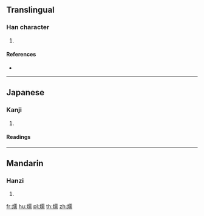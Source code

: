 {{character info/new}}
==Translingual==

===Han character===
{{Han char|rn=86|rad=火|as=14|sn=18|four=91827|canj=FMBB|ids=⿰火需}}

# {{defn|Han|sort=火14}}

====References====
* {{Han ref|kx=0685.230|dkj=19507|dj=1098.120|hdz=32243.010|uh=71F8|ud=29176|bh=C277|bd=49783}}

----

==Japanese==

===Kanji===
{{ja-kanji|grade=|rs=火14}}

# {{defn|lang=ja|sort=火14}}

====Readings====
{{ja-readings|on=[[じゅ]] (ju), [[にゅ]] (nyu), [[だん]] (dan)|kun=[[あたためる]] (atatameru)}}

----

==Mandarin==

===Hanzi===
{{cmn-hanzi|pin=[[rú]] ([[ru2]])|wg=ju<sup>2</sup>}}

# {{defn|lang=cmn|sort=火14}}

[[fr:燸]]
[[hu:燸]]
[[pl:燸]]
[[th:燸]]
[[zh:燸]]